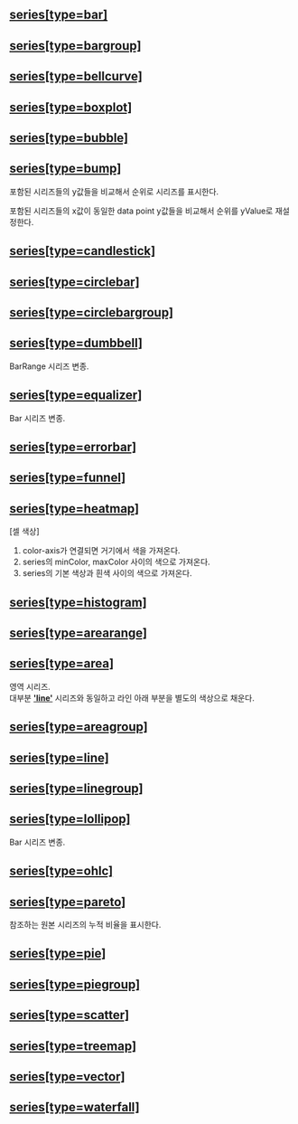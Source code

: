## [series[type=bar]](./series/bar)

## [series[type=bargroup]](./series/bargroup)

## [series[type=bellcurve]](./series/bellcurve)

## [series[type=boxplot]](./series/boxplot)

## [series[type=bubble]](./series/bubble)

## [series[type=bump]](./series/bump)
포함된 시리즈들의 y값들을 비교해서 순위로 시리즈를 표시한다.


포함된 시리즈들의 x값이 동일한 data point y값들을 비교해서 순위를 yValue로 재설정한다.
## [series[type=candlestick]](./series/candlestick)

## [series[type=circlebar]](./series/circlebar)

## [series[type=circlebargroup]](./series/circlebargroup)

## [series[type=dumbbell]](./series/dumbbell)
BarRange 시리즈 변종.
## [series[type=equalizer]](./series/equalizer)
Bar 시리즈 변종.
## [series[type=errorbar]](./series/errorbar)

## [series[type=funnel]](./series/funnel)

## [series[type=heatmap]](./series/heatmap)
[셀 색상]
1. color-axis가 연결되면 거기에서 색을 가져온다.
2. series의 minColor, maxColor 사이의 색으로 가져온다.
3. series의 기본 색상과 흰색 사이의 색으로 가져온다.
## [series[type=histogram]](./series/histogram)

## [series[type=arearange]](./series/arearange)

## [series[type=area]](./series/area)
영역 시리즈.\
대부분  **['line'](/docs/api/classes/series#line)**  시리즈와 동일하고 라인 아래 부분을 별도의 색상으로 채운다.
## [series[type=areagroup]](./series/areagroup)

## [series[type=line]](./series/line)

## [series[type=linegroup]](./series/linegroup)

## [series[type=lollipop]](./series/lollipop)
Bar 시리즈 변종.
## [series[type=ohlc]](./series/ohlc)

## [series[type=pareto]](./series/pareto)
참조하는 원본 시리즈의 누적 비율을 표시한다.
## [series[type=pie]](./series/pie)

## [series[type=piegroup]](./series/piegroup)

## [series[type=scatter]](./series/scatter)

## [series[type=treemap]](./series/treemap)

## [series[type=vector]](./series/vector)

## [series[type=waterfall]](./series/waterfall)

